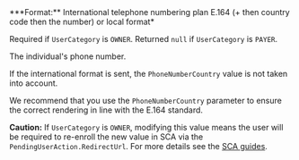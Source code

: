 <ResponseField name="PhoneNumber" type="string">
***Format:** International telephone numbering plan E.164 (+ then country code then the number) or local format*

Required if `UserCategory` is `OWNER`. Returned `null` if `UserCategory` is `PAYER`.

The individual's phone number. 

If the international format is sent, the `PhoneNumberCountry` value is not taken into account.

We recommend that you use the `PhoneNumberCountry` parameter to ensure the correct rendering in line with the E.164 standard.

**Caution:** If `UserCategory` is `OWNER`, modifying this value means the user will be required to re-enroll the new value in SCA via the `PendingUserAction.RedirectUrl`. For more details see the [SCA guides](/guides/users/sca/enrollment).
</ResponseField>